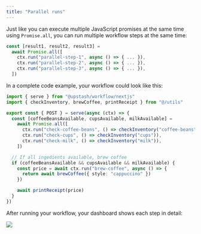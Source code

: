 ```yaml
---
title: "Parallel runs"
---
```


Just like you can execute multiple JavaScript promises at the same time using `Promise.all`, you can run multiple workflow steps at the same time:

```typescript 
const [result1, result2, result3] =
  await Promise.all([
    ctx.run("parallel-step-1", async () => { ... }),
    ctx.run("parallel-step-2", async () => { ... }),
    ctx.run("parallel-step-3", async () => { ... }),
  ])
```

In a complete code example, your workflow could look like this:

```typescript app/api/workflow/route.ts
import { serve } from "@upstash/workflow/nextjs"
import { checkInventory, brewCoffee, printReceipt } from "@/utils"

export const { POST } = serve(async (ctx) => {
  const [coffeeBeansAvailable, cupsAvailable, milkAvailable] =
    await Promise.all([
      ctx.run("check-coffee-beans", () => checkInventory("coffee-beans")),
      ctx.run("check-cups", () => checkInventory("cups")),
      ctx.run("check-milk", () => checkInventory("milk")),
    ])

  // If all ingedients available, brew coffee
  if (coffeeBeansAvailable && cupsAvailable && milkAvailable) {
    const price = await ctx.run("brew-coffee", async () => {
      return await brewCoffee({ style: "cappuccino" })
    })

    await printReceipt(price)
  }
})
```

After running your workflow, your dashboard shows each step in detail:

<Frame>
    <img src="/img/qstash/parallel-workflow-runs.png" />
</Frame>

